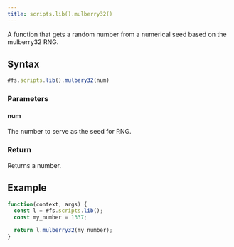 ```yaml
---
title: scripts.lib().mulberry32()
---
```


A function that gets a random number from a numerical seed based on the mulberry32 RNG.

## Syntax

```js
#fs.scripts.lib().mulbery32(num)
```

### Parameters

#### num

The number to serve as the seed for RNG.

### Return

Returns a number.

## Example

```js
function(context, args) {
  const l = #fs.scripts.lib();
  const my_number = 1337;

  return l.mulberry32(my_number);
}
```
